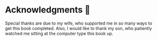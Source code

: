 # Acknowledgments 🙏 {.unnumbered}

Special thanks are due to my wife, who supported me in so many ways to get this book completed. Also, I would like to thank my son, who patiently watched me sitting at the computer type this book up.
